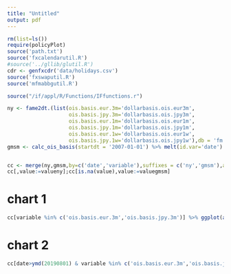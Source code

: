 ```yaml
---
title: "Untitled"
output: pdf
---
```



```r

rm(list=ls())
require(policyPlot)
source('path.txt')
source('fxcalendarutil.R')
#source('../gllib/glutil.R')
cdr <- genfxcdr('data/holidays.csv')
source('fxswaputil.R')
source('mfmabbgutil.R')

source("/if/appl/R/Functions/IFfunctions.r")


```


```r
ny <- fame2dt.(list(ois.basis.eur.3m='dollarbasis.ois.eur3m',
                    ois.basis.jpy.3m='dollarbasis.ois.jpy3m',
                    ois.basis.eur.1m='dollarbasis.ois.eur1m',
                    ois.basis.jpy.1m='dollarbasis.ois.jpy1m',
                    ois.basis.eur.1w='dollarbasis.ois.eur1w',
                    ois.basis.jpy.1w='dollarbasis.ois.jpy1w'),db = 'fm') %>% melt(id.var='date')
gmsm <- calc_ois_basis(startdt = '2007-01-01') %>% melt(id.var='date')


cc <- merge(ny,gmsm,by=c('date','variable'),suffixes = c('ny','gmsm'),all=T)
cc[,value:=valueny];cc[is.na(value),value:=valuegmsm]

```

# chart 1
```r

cc[variable %in% c('ois.basis.eur.3m','ois.basis.jpy.3m')] %>% ggplot(aes(x=date,y=value,color=variable))+geom_line()+xlab('')+ylab('Basis Points')+theme_classic()+theme(legend.title=element_blank(),legend.position = 'bottom')

```

# chart 2
```r
cc[date>ymd(20190801) & variable %in% c('ois.basis.eur.3m','ois.basis.jpy.3m')] %>% ggplot(aes(x=date,y=value,color=variable))+geom_line()+xlab('')+ylab('Basis Points')+theme_classic()+theme(legend.title=element_blank(),legend.position = 'bottom')

```


<!-- # chart 1 -->
<!-- ```{r} -->

<!-- cc[variable %in% c('ois.basis.eur.1w','ois.basis.jpy.1w')] %>% ggplot(aes(x=date,y=value,color=variable))+geom_line()+xlab('')+ylab('Basis Points')+theme_classic()+theme(legend.title=element_blank(),legend.position = 'bottom') -->

<!-- ``` -->

<!-- # chart 2 -->
<!-- ```{r} -->
<!-- cc[date>ymd(20190801) & variable %in% c('ois.basis.eur.1w','ois.basis.jpy.1w')] %>% ggplot(aes(x=date,y=value,color=variable))+geom_line()+xlab('')+ylab('Basis Points')+theme_classic()+theme(legend.title=element_blank(),legend.position = 'bottom') -->

<!-- ``` -->

